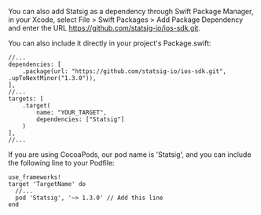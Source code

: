 You can also add Statsig as a dependency through Swift Package Manager, in your Xcode, select File > Swift Packages > Add Package Dependency
and enter the URL https://github.com/statsig-io/ios-sdk.git.

You can also include it directly in your project's Package.swift:

```
//...
dependencies: [
    .package(url: "https://github.com/statsig-io/ios-sdk.git", .upToNextMinor("1.3.0")),
],
//...
targets: [
    .target(
        name: "YOUR_TARGET",
        dependencies: ["Statsig"]
    )
],
//...
```

If you are using CocoaPods, our pod name is 'Statsig', and you can include the following line to your Podfile:

```
use_frameworks!
target 'TargetName' do
  //...
  pod 'Statsig', '~> 1.3.0' // Add this line
end
```
